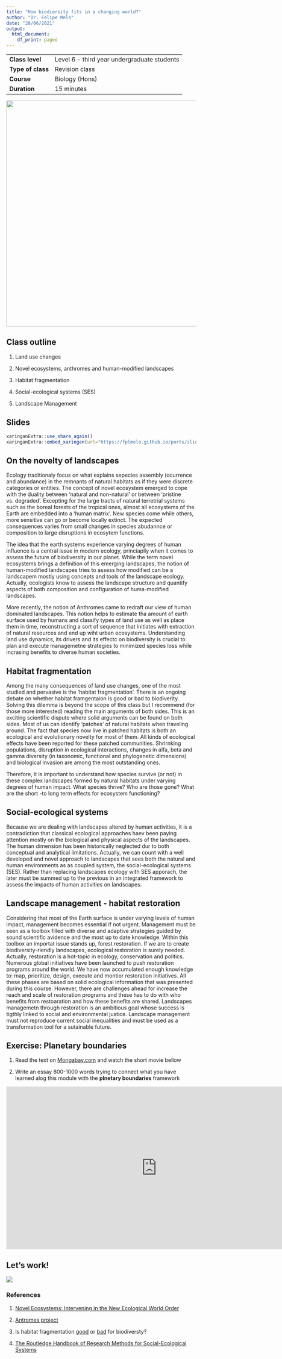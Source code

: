 ```yaml
---
title: "How biodiersity fits in a changing world?"
author: "Dr. Felipe Melo"
date: "28/06/2021"
output:
  html_document:
    df_print: paged
---
```



|                   |                                             |
|-------------------|---------------------------------------------|
| **Class level**       | Level 6 - third year undergraduate students |
| **Type of class**    |                Revision class               |
| **Course**            |                Biology (Hons)               |
| **Duration** |                  15 minutes                 |







<img src="https://onlinelibrary.wiley.com/cms/asset/9626ca82-2542-4a72-a419-b1a4a1502154/ele13535-fig-0002-m.jpg" width = 600>


## Class outline

1) Land use changes

2) Novel ecosystems, anthromes and human-modified landscapes

3) Habitat fragmentation

4) Social-ecological systems (SES)

5) Landscape Management

## Slides

```r
xaringanExtra::use_share_again()
xaringanExtra::embed_xaringan(url="https://fplmelo.github.io/ports/slides/15min_class.html#1", ratio = "16:9")
```



## On the novelty of landscapes

Ecology traditionaly focus on what explains sepecies assembly (ocurrence and abundance) in the remnants of natural habitats as if they were discrete categories or entities. The concept of novel ecosystem emerged to cope with the duality between 'natural and non-natural' or between 'pristine vs. degraded'. Excepting for the large tracts of natural terretrial systems such as the boreal forests of the tropical ones, almost all ecosystems of the Earth are embedded into a 'human matrix'. New species come while others, more sensitive can go or become locally extinct. The expected consequences varies from small changes in species abudannce or composition to large disruptions in ecosytem functions.

The idea that the earth systems experience varying degrees of human influence is a central issue in modern ecology, princiaplly when it comes to assess the future of biodiversity in our planet. While the term novel ecosystems brings a definition of this emerging landscapes, the notion of human-modified landscapes tries to assess how modified can be a landscapem mostly using concepts and tools of the landscape ecology. Actually, ecologists know to assess the landscape structure and quantify aspects of both composition and configuration of huma-modified landscapes. 

More recently, the notion of Anthromes came to redraft our view of human dominated landscapes. This notion helps to estimate tha amount of earth surface used by humans and classify types of land use as well as place them in time, reconstructing a sort of sequence that initiates with extraction of natural resources and end up wiht urban ecosystems. Understanding land use dynamics, its drivers and its effectc on biodiversity is crucial to plan and execute managemetne strategies to minimized species loss while incrasing benefits to diverse human societies. 


## Habitat fragmentation  

Among the many consequences of land use changes, one of the most studied and pervasive is the 'habitat fragmentation'. There is an ongoing debate on whether habitat framgentaion is good or bad to biodiverity. Solving this dilemma is beyond the scope of this class but I recommend (for those more interested) reading the main arguments of both sides. This is an exciting scientific dispute where solid arguments can be found on both sides. Most of us can identify 'patches' of natural habitats when traveling around. The fact that species now live in patched habitats is both an ecological and evolutionary novelty for most of them. All kinds of ecological effects have been reported for these patched communities. Shrirnking populations, disruption in ecological interactions, changes in alfa, beta and gamma diversity (in taxonomic, functional and phylogenetic dimensions) and biological invasion are among the most outstanding ones.  

Therefore, it is important to understand how species survive (or not) in these complex landscapes formed by natural habitats under varying degrees of human impact. What species thrive? Who are those gone? What are the short -to long term effects for ecosystem functioning?

## Social-ecological systems

Because we are dealing with landscapes altered by human activities, it is a contradiction that classical ecological approaches haev been paying attention mostly on the biological and physical aspects of the landscapes. The human dimension has been historically neglected dur to both conceptual and analytical limitations. Actually, we can count with a well developed and novel approach to landscapes that sees both the natural and human environments as as coupled system, the social-ecological systems (SES). Rather than replacing landscapes ecology with SES apporach, the later must be summed up to the previous in an integrated framework to assess the impacts of human activities on landscapes.

## Landscape management - habitat restoration

Considering that most of the Earth surface is under varying levels of human impact, management becomes essential if not urgent. Management must be seen as a toolbox filled with diverse and adaptive strategies guided by sound scientific avidence and the most up to date knowledge. Within this toolbox an importat issue stands up, forest restoration. If we are to create biodiversity-riendly landscapes, ecological restoration is surely needed. Actually, restoration is a hot-topic in ecology, conservation and politics. Numerous global initiatives have been launched to push restoration programs around the world. We have now accumulated enough knowledge to: map, prioritize, design, execute and montior restoration initiatives. All these phases are based on solid ecological information that was presented during this course. However, there are challenges ahead for increase the reach and scale of restoration programs and these has to do with who benefits from restoaration and how these benefits are shared. Landscapes managemetn through restoration is an ambitious goal whose success is tigthly linked to social and environmental justice. Landscape management must not reproduce current social inequalities and must be used as a transformation tool for a sutainable future. 

## Exercise: Planetary boundaries

1) Read the text on [Mongabay.com](https://news.mongabay.com/2021/03/the-nine-boundaries-humanity-must-respect-to-keep-the-planet-habitable/) and watch the short movie bellow

2) Write an essay 800-1000 words trying to connect what you have learned alog this module with the **plnetary boundaries** framework

<iframe width="797" height="432" src="https://www.youtube.com/embed/Mpv6aPFhr80" title="YouTube video player" frameborder="0" allow="accelerometer; autoplay; clipboard-write; encrypted-media; gyroscope; picture-in-picture" allowfullscreen></iframe>

## Let's work!

<img src="https://media.giphy.com/media/XIqCQx02E1U9W/giphy.gif">




### References
1) [Novel Ecosystems: Intervening in the New Ecological World Order](https://www.wiley.com/en-ae/Novel+Ecosystems%3A+Intervening+in+the+New+Ecological+World+Order-p-9781118354223)

2) [Antromes project](https://ecotope.org/anthromes/)

3) Is habitat fragmentation [good](https://www.sciencedirect.com/science/article/pii/S0006320718313375) or [bad](https://www.sciencedirect.com/science/article/pii/S0006320718305779) for biodiversty? 

4) [The Routledge Handbook of Research Methods for Social-Ecological Systems](https://library.oapen.org/viewer/web/viewer.html?file=/bitstream/handle/20.500.12657/49560/9781000401516.pdf?sequence=1&isAllowed=y)



